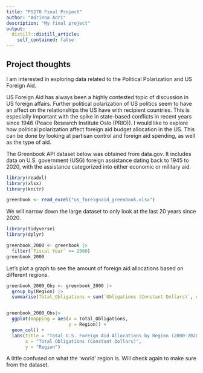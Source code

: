 ```yaml
---
title: "PS270 Final Project"
author: "Adriena Adri"
description: "My final project"
output:
  distill::distill_article:
    self_contained: false
---
```




## Project thoughts

I am interested in exploring data related to the Political Polarization and US Foreign Aid.

US Foreign Aid has always been a highly contested topic of discussion in US foreign affairs. Further political polarization of US politics seem to have an affect on the relationships the US have with recipient countries. This is especially important with the spike in state-based conflicts in recent years since 1946 (Peace Research Institute Oslo (PRIO)). I would like to explore how political polarization affect foreign aid budget allocation in the US. This can be done by looking at partisan control and foreign aid spending, as well as the type of aid. 


The Greenbook API dataset below was obtained from data.gov. It includes data on U.S. government (USG) foreign assistance dating back to 1945 to 2020, with the assistance categorized into either economic or military aid.

```r
library(readxl)
library(xlsx)
library(knitr)

greenbook <- read_excel("us_foreignaid_greenbook.xlsx")

```

We will narrow down the large dataset to only look at the last 20 years since 2020.

```r
library(tidyverse)
library(dplyr)

greenbook_2000 <- greenbook |>
  filter(`Fiscal Year` >= 2000)
greenbook_2000
```

Let's plot a graph to see the amount of foreign aid allocations based on different regions.

```r
greenbook_2000_Obs <- greenbook_2000 |>
  group_by(Region) |>
  summarise(Total_Obligations = sum(`Obligations (Constant Dollars)`, na.rm = TRUE)) 


greenbook_2000_Obs|>
  ggplot(mapping = aes(x = Total_Obligations, 
                       y = Region)) +
  geom_col() + 
  labs(title = "Total U.S. Foreign Aid Allocations by Region (2000-2020)",
       x = "Total Obligations (Constant Dollars)",
       y = "Region")
```
A little confused on what the 'world' region is. Will check again to make sure from the dataset.











